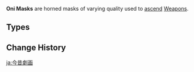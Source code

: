 {{Terminology Infobox
|image        = <gallery>
Item Mask of the Wicked Lieutenant.png|Lieutenant
Item Mask of the Tiger's Bite.png|Tiger's Bite
Item Mask of the One-Horned.png|One-Horned
Item Mask of the Kijin.png|Kijin
</gallery>
|type2        = Weapon Ascension Materials
|type         = Item Groups
|day1         = Wednesday
|day2         = Saturday
|day3         = Sunday
|source1      = Court of Flowing Sand
}}
'''Oni Masks''' are horned masks of varying quality used to [[Weapon Ascension Materials|ascend]] [[Weapons]].

==Types==
{{Material Quality
|2=Mask of the Wicked Lieutenant
|3=Mask of the Tiger's Bite
|4=Mask of the One-Horned
|5=Mask of the Kijin
}}

==Change History==
{{Change History|2.0}}
<!--
==References==
{{Reflist}}-->
[[Category:Oni Masks| ]]

[[ja:今昔劇画]]